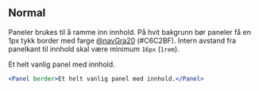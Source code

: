 
## Normal

Paneler brukes til å ramme inn innhold. På hvit bakgrunn bør paneler få en 1px tykk border med farge
[@navGra20](/resources/colors) (#C6C2BF). Intern avstand fra panelkant til innhold skal være
minimum `16px` (`1rem`).

<Example>
  <Panel border>Et helt vanlig panel med innhold.</Panel>
</Example>

```jsx
<Panel border>Et helt vanlig panel med innhold.</Panel>
```
